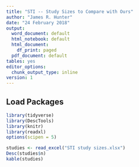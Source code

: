```yaml
---
title: "STI -- Study Sizes to Compare with Ours"
author: "James R. Hunter"
date: "24 February 2018"
output:
  word_document: default
  html_notebook: default
  html_document:
    df_print: paged
  pdf_document: default
tables: yes
editor_options:
  chunk_output_type: inline
version: 1
---
```


## Load Packages

```r
library(tidyverse)
library(DescTools)
library(knitr)
library(readxl)
options(scipen = 5)
```


```r
studies <- read_excel("STI study sizes.xlsx")
Desc(studies$n)
kable(studies)
```

